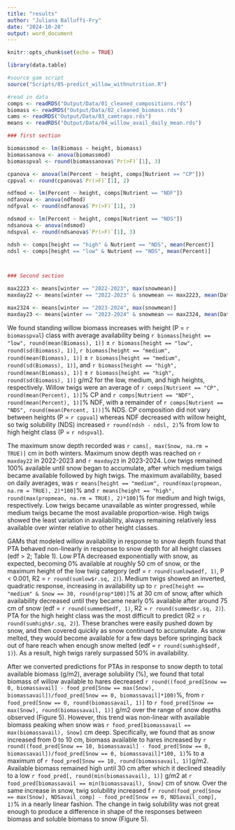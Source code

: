 ```yaml
---
title: "results"
author: "Juliana Balluffi-Fry"
date: "2024-10-28"
output: word_document
---
```


```r
knitr::opts_chunk$set(echo = TRUE)

library(data.table)

#source gam script
source("Scripts/05-predict_willow_withnutrition.R")

#read in data 
comps <- readRDS("Output/Data/01_cleaned_compositions.rds")
biomass <- readRDS("Output/Data/02_cleaned_biomass.rds")
cams <- readRDS("Output/Data/03_camtraps.rds")
means <- readRDS("Output/Data/04_willow_avail_daily_mean.rds")

### first section 

biomassmod <- lm(Biomass ~ height, biomass)
biomassanova <- anova(biomassmod)
biomasspval <- round(biomassanova$`Pr(>F)`[1], 3)

cpanova <- anova(lm(Percent ~ height, comps[Nutrient == "CP"]))
cppval <- round(cpanova$`Pr(>F)`[1], 2)

ndfmod <- lm(Percent ~ height, comps[Nutrient == "NDF"])
ndfanova <- anova(ndfmod)
ndfpval <- round(ndfanova$`Pr(>F)`[1], 3)

ndsmod <- lm(Percent ~ height, comps[Nutrient == "NDS"])
ndsanova <- anova(ndsmod)
ndspval <- round(ndsanova$`Pr(>F)`[1], 3)

ndsh <- comps[height == "high" & Nutrient == "NDS", mean(Percent)]
ndsl <- comps[height == "low" & Nutrient == "NDS", mean(Percent)]



### Second section

max2223 <- means[winter == "2022-2023", max(snowmean)]
maxday22 <- means[winter == "2022-2023" & snowmean == max2223, mean(Date)]

max2324 <- means[winter == "2023-2024", max(snowmean)]
maxday23 <- means[winter == "2023-2024" & snowmean == max2324, mean(Date)]

```



We found standing willow biomass increases with height (P = `r biomasspval`) class with average availability being `r biomass[height == "low", round(mean(Biomass), 1)]` ± `r biomass[height == "low", round(sd(Biomass), 1)]`, `r biomass[height == "medium", round(mean(Biomass), 1)]` ± `r biomass[height == "medium", round(sd(Biomass), 1)]`, and `r biomass[height == "high", round(mean(Biomass), 1)]` ± `r biomass[height == "high", round(sd(Biomass), 1)]` g/m2 for the low, medium, and high heights, respectively. Willow twigs were an average of `r comps[Nutrient == "CP", round(mean(Percent), 1)]`% CP and `r comps[Nutrient == "NDF", round(mean(Percent), 1)]`% NDF, with a remainder of `r comps[Nutrient == "NDS", round(mean(Percent, 1))]`% NDS. CP composition did not vary between heights (P = `r cppval`) whereas NDF decreased with willow height, so twig solubility (NDS) increased `r round(ndsh - ndsl, 2)`% from low to high height class (P = `r ndspval`).

The maximum snow depth recorded was `r cams[, max(Snow, na.rm = TRUE)]` cm in both winters. Maximum snow depth was reached on `r maxday22` in 2022-2023 and `r maxday23` in 2023-2024. Low twigs remained 100% available until snow began to accumulate, after which medium twigs became available followed by high twigs. The maximum availability, based on daily averages, was `r means[height == "medium", round(max(propmean, na.rm = TRUE), 2)*100]`% and `r means[height == "high", round(max(propmean, na.rm = TRUE), 2)*100]`% for medium and high twigs, respectively. Low twigs became unavailable as winter progressed, while medium twigs became the most available proportion-wise. High twigs showed the least variation in availability, always remaining relatively less available over winter relative to other height classes.

GAMs that modeled willow availability in response to snow depth found that PTA behaved non-linearly in response to snow depth for all height classes (edf > 2; Table 1). Low PTA decreased exponentially with snow, as expected, becoming 0% available at roughly 50 cm of snow, or the maximum height of the low twig category (edf = `r round(sumlow$edf, 1)`, P < 0.001, R2 = `r round(sumlow$r.sq, 2)`). Medium twigs showed an inverted, quadratic response, increasing in availability up to `r pred[height == "medium" & Snow == 30, round(prop*100)]`% at 30 cm of snow, after which availability decreased until they became nearly 0% available after around 75 cm of snow (edf = `r round(summed$edf, 1)`, R2 = `r round(summed$r.sq, 2)`). PTA for the high height class was the most difficult to predict (R2 = `r round(sumhigh$r.sq, 2)`). These branches were easily pushed down by snow, and then covered quickly as snow continued to accumulate. As snow melted, they would become available for a few days before springing back out of hare reach when enough snow melted (edf = `r round(sumhigh$edf, 1)`). As a result, high twigs rarely surpassed 50% in availability.

After we converted predictions for PTAs in response to snow depth to total available biomass (g/m2), average solubility (%), we found that total biomass of willow available to hares decreased `r round((food_pred[Snow == 0, biomassavail] - food_pred[Snow == max(Snow), biomassavail])/food_pred[Snow == 0, biomassavail]*100)`%, from `r food_pred[Snow == 0, round(biomassavail, 1)]` to `r food_pred[Snow == max(Snow), round(biomassavail, 1)]` g/m2 over the range of snow depths observed (Figure 5). However, this trend was non-linear with available biomass peaking when snow was `r food_pred[biomassavail == max(biomassavail), Snow]` cm deep. Specifically, we found that as snow increased from 0 to 10 cm, biomass available to hares increased by `r round((food_pred[Snow == 10, biomassavail] - food_pred[Snow == 0, biomassavail])/food_pred[Snow == 0, biomassavail]*100, 1)`% to a maximum of `r food_pred[Snow == 10, round(biomassavail, 1)]`g/m2. Available biomass remained high until 30 cm after which it declined steadily to a low `r food_pred[, round(min(biomassavail), 1)]` g/m2 at `r food_pred[biomassavail == min(biomassavail), Snow]` cm of snow. Over the same increase in snow, twig solubility increased f `r round(food_pred[Snow == max(Snow), NDSavail_comp] - food_pred[Snow == 0, NDSavail_comp], 1)`% in a nearly linear fashion. The change in twig solubility was not great enough to produce a difference in shape of the responses between biomass and soluble biomass to snow (Figure 5).


